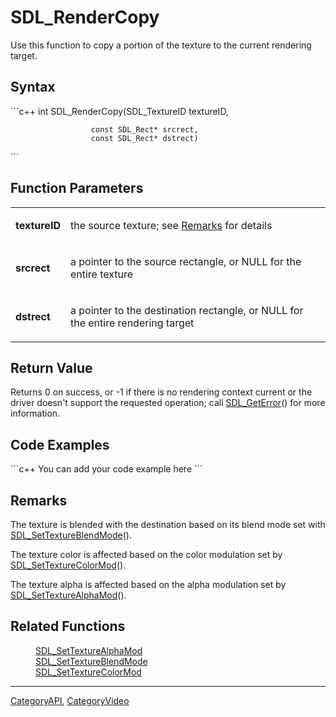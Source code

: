 <!-- pragma section-numbers off -->
<!-- pragma disable-camelcase -->

= SDL_RenderCopy =
Use this function to copy a portion of the texture to the current rendering target.


== Syntax ==
```c++
int SDL_RenderCopy(SDL_TextureID   textureID,
                   const SDL_Rect* srcrect,
                   const SDL_Rect* dstrect)
```

== Function Parameters ==
{|
|'''textureID'''
|the source texture; see [[#Remarks|Remarks]] for details
|-
|'''srcrect'''
|a pointer to the source rectangle, or NULL for the entire texture
|-
|'''dstrect'''
|a pointer to the destination rectangle, or NULL for the entire rendering target
|}

== Return Value ==
Returns 0 on success, or -1 if there is no rendering context current or the
driver doesn't support the requested operation; call [[SDL_GetError]]() for more information.

== Code Examples ==
```c++
You can add your code example here
```

== Remarks ==
The texture is blended with the destination based on its blend mode set with [[SDL_SetTextureBlendMode]]().

The texture color is affected based on the color modulation set by [[SDL_SetTextureColorMod]]().  

The texture alpha is affected based on the alpha modulation set by [[SDL_SetTextureAlphaMod]]().

== Related Functions ==
:[[SDL_SetTextureAlphaMod]]
:[[SDL_SetTextureBlendMode]]
:[[SDL_SetTextureColorMod]]

----
[[CategoryAPI]], [[CategoryVideo]]
